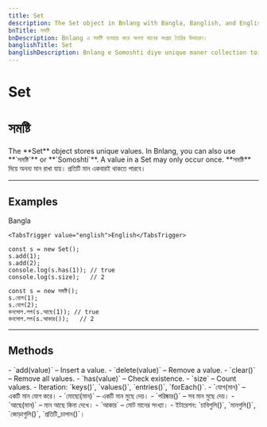 ```yaml
---
title: Set
description: The Set object in Bnlang with Bangla, Banglish, and English usage for unique collections.
bnTitle: সমষ্টি
bnDescription: Bnlang এ সমষ্টি ব্যবহার করে অনন্য মানের সংগ্রহ তৈরির উদাহরণ।
banglishTitle: Set
banglishDescription: Bnlang e Somoshti diye unique maner collection toiri kora.
---
```


# <I18nEnglish>Set</I18nEnglish>
# <I18nBangla>সমষ্টি</I18nBangla>


<I18nEnglish>
The **Set** object stores unique values. In Bnlang, you can also use **`সমষ্টি`** or **`Somoshti`**. A value in a Set may only occur once.
</I18nEnglish>

<I18nBangla>
**সমষ্টি** দিয়ে অনন্য মান রাখা যায়। প্রতিটি মান একবারই থাকতে পারবে।
</I18nBangla>



---

## Examples

<Tabs defaultValue="bangla" className="w-full">
  <TabsList>
    <TabsTrigger value="bangla">Bangla</TabsTrigger>
    
    <TabsTrigger value="english">English</TabsTrigger>
  </TabsList>

  <TabsContent value="english">

```bnl
const s = new Set();
s.add(1);
s.add(2);
console.log(s.has(1)); // true
console.log(s.size);   // 2
```
  </TabsContent>

  <TabsContent value="bangla">

```bnl
const s = new সমষ্টি();
s.যোগ(1);
s.যোগ(2);
কনসোল.লগ(s.আছে(1)); // true
কনসোল.লগ(s.আকার());   // 2
```
  </TabsContent>

  
</Tabs>

---

## Methods

<I18nEnglish>
- `add(value)` – Insert a value.
- `delete(value)` – Remove a value.
- `clear()` – Remove all values.
- `has(value)` – Check existence.
- `size` – Count values.
- Iteration: `keys()`, `values()`, `entries()`, `forEach()`.
</I18nEnglish>

<I18nBangla>
- `যোগ(মান)` – একটি মান যোগ করে।
- `মোছো(মান)` – একটি মান মুছে দেয়।
- `পরিষ্কার()` – সব মান মুছে দেয়।
- `আছে(মান)` – মান আছে কিনা দেখে।
- `আকার` – মোট মানের সংখ্যা।
- ইটারেশন: `চাবিগুলি()`, `মানগুলি()`, `জোড়াগুলি()`, `প্রতিটি_চালান()`।
</I18nBangla>


